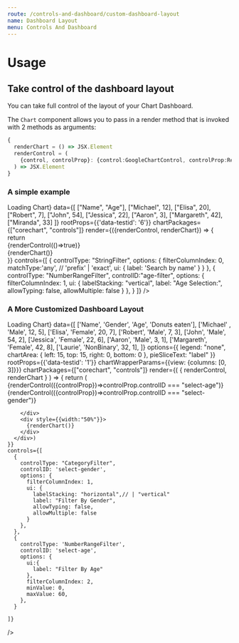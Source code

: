 ```yaml
---
route: /controls-and-dashboard/custom-dashboard-layout
name: Dashboard Layout
menu: Controls And Dashboard
---
```




# Usage


## Take control of the dashboard layout


You can take full control of the layout of your Chart Dashboard.

The `Chart` component allows you to pass in a render method that is invoked with 2 methods as arguments: 

```typescript
{
  renderChart = () => JSX.Element
  renderControl = (
    {control, controlProp}: {control:GoogleChartControl, controlProp:ReactGoogleChartProps["controls.index"]}
  ) => JSX.Element
}
```

### A simple example

<Playground>
  <Chart 
    width={"100%"}
    height={"100%"}
    chartType="BarChart"
    loader={<div>Loading Chart</div>}
    data={[
      ["Name", "Age"],
      ["Michael", 12],
      ["Elisa", 20],
      ["Robert", 7],
      ["John", 54],
      ["Jessica", 22],
      ["Aaron", 3],
      ["Margareth", 42],
      ["Miranda", 33]
    ]}
    rootProps={{'data-testid': '6'}}
    chartPackages={["corechart", "controls"]}
    render={({renderControl, renderChart}) => {
      return <div style={{display:'flex'}}>
        <div style={{width:"40%"}}>{renderControl(()=>true)}</div>
        <div style={{width:"60%"}}>{renderChart()}</div>
      </div>
    }}
    controls={[
      {
        controlType: "StringFilter",
        options: {
          filterColumnIndex: 0,
          matchType:'any', // 'prefix' | 'exact',
          ui: {
            label: 'Search by name'
          }
        }
      },
      {
        controlType: "NumberRangeFilter",
        controlID:"age-filter",
        options: {
          filterColumnIndex: 1,
          ui: {
            labelStacking: "vertical",
            label: "Age Selection:",
            allowTyping: false,
            allowMultiple: false
          }
        },
      }
    ]}
  />
</Playground>

### A More Customized Dashboard Layout

<Playground>
  <Chart 
    width={300}
    height={300}
    chartType="PieChart"
    loader={<div>Loading Chart</div>}
    data={[
      ['Name', 'Gender', 'Age', 'Donuts eaten'],
      ['Michael' , 'Male', 12, 5],
      ['Elisa', 'Female', 20, 7],
      ['Robert', 'Male', 7, 3],
      ['John', 'Male', 54, 2],
      ['Jessica', 'Female', 22, 6],
      ['Aaron', 'Male', 3, 1],
      ['Margareth', 'Female', 42, 8],
      ['Laurie', 'NonBinary', 32, 1],
    ]}
    options={{
      legend: "none",
      chartArea: { left: 15, top: 15, right: 0, bottom: 0 },
      pieSliceText: "label"
    }}
    rootProps={{'data-testid': '1'}}
    chartWrapperParams={{view: {columns: [0, 3]}}}
    chartPackages={["corechart", "controls"]}
    render={( { renderControl, renderChart } ) => {
      return (<div style={{display:"flex"}}>
        <div style={{width:"50%", paddingTop: 10}}>
          <div style={{height: 100, border:'solid 1px #ccc', padding:20, marginTop: 10 }}>
            {renderControl(({controlProp})=>controlProp.controlID === "select-age")}
          </div>
          <div style={{height: 100, border:'solid 1px #ccc', padding:20, marginTop: 10 }}>
            {renderControl(({controlProp})=>controlProp.controlID === "select-gender")}
          </div>
          
        </div>
        <div style={{width:"50%"}}>
          {renderChart()}
        </div>
      </div>)
    }}
    controls={[
      {
        controlType: "CategoryFilter",
        controlID: 'select-gender',
        options: {
          filterColumnIndex: 1,
          ui: {
            labelStacking: "horizontal",// | "vertical"
            label: "Filter By Gender",
            allowTyping: false,
            allowMultiple: false
          }
        },
      },
      {
        controlType: 'NumberRangeFilter',
        controlID: 'select-age',
        options: {
          ui:{
            label: "Filter By Age"
          },
          filterColumnIndex: 2,
          minValue: 0,
          maxValue: 60,
        },
      }

    ]}
  />
</Playground>

